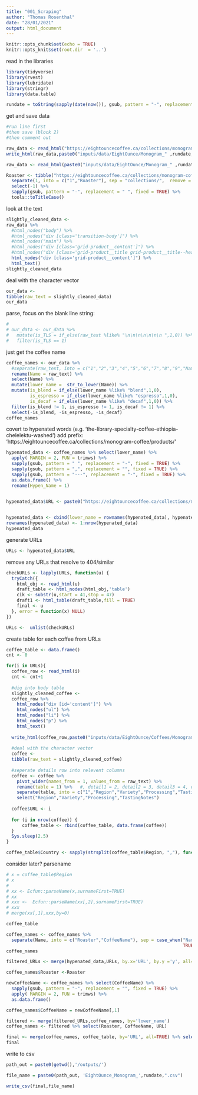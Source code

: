 ```yaml
---
title: "001_Scraping"
author: "Thomas Rosenthal"
date: "28/01/2021"
output: html_document
---
```


```r
knitr::opts_chunk$set(echo = TRUE)
knitr::opts_knit$set(root.dir  = '..')
```

read in the libraries
```r
library(tidyverse)
library(rvest)
library(lubridate)
library(stringr)
library(data.table)
```

```r
rundate = toString(sapply(date(now()), gsub, pattern = "-", replacement = "", fixed = TRUE))
```

get and save data
```r
#run line first
#then save (block 2)
#then comment out

raw_data <- read_html("https://eightouncecoffee.ca/collections/monogram-coffee")
write_html(raw_data,paste0("inputs/data/EightOunce/Monogram_" ,rundate, ".html"))
```

```r
raw_data <- read_html(paste0("inputs/data/EightOunce/Monogram_" ,rundate, ".html"))

Roaster <- tibble("https://eightouncecoffee.ca/collections/monogram-coffee") %>% 
  separate(1, into = c("1","Roaster"), sep = "collections/",  remove = TRUE) %>% 
  select(-1) %>% 
  sapply(gsub, pattern = "-", replacement = " ", fixed = TRUE) %>% 
  tools::toTitleCase()
```

look at the text
```r
slightly_cleaned_data <- 
raw_data %>% 
  #html_nodes("body") %>%
  #html_nodes("div [class='transition-body']") %>% 
  #html_nodes("main") %>%
  #html_nodes("div [class='grid-product__content']") %>% 
  #html_nodes("div [class='grid-product__title grid-product__title--heading']") %>% 
  html_nodes("div [class='grid-product__content']") %>% 
  html_text()
slightly_cleaned_data
```

deal with the character vector
```r
our_data <- 
tibble(raw_text = slightly_cleaned_data)
our_data
```


parse, focus on the blank line string:
```r
# 
# our_data <- our_data %>% 
#   mutate(is_TLS = if_else(raw_text %like% "\n\n\n\n\n\n\n ",1,0)) %>% 
#   filter(is_TLS == 1) 
```

just get the coffee name
```r
coffee_names <- our_data %>% 
  #separate(raw_text, into = c("1","2","3","4","5","6","7","8","9","Name"), sep = "\\n",  remove = TRUE)  %>% 
  rename(Name = raw_text) %>% 
  select(Name) %>%
  mutate(lower_name =  str_to_lower(Name)) %>% 
  mutate(is_blend = if_else(lower_name %like% "blend",1,0),
         is_espresso = if_else(lower_name %like% "espresso",1,0),
         is_decaf = if_else(lower_name %like% "decaf",1,0)) %>% 
  filter(is_blend != 1, is_espresso != 1, is_decaf != 1) %>% 
  select(-is_blend, -is_espresso, -is_decaf)
coffee_names
```

covert to hypenated words (e.g. 'the-library-specialty-coffee-ethiopia-chelelektu-washed')
add prefix: 'https://eightouncecoffee.ca/collections/monogram-coffee/products/'
```r
hypenated_data <- coffee_names %>% select(lower_name) %>% 
  apply( MARGIN = 2, FUN = trimws) %>% 
  sapply(gsub, pattern = " ", replacement = "-", fixed = TRUE) %>% 
  sapply(gsub, pattern = ",", replacement = "", fixed = TRUE) %>%
  sapply(gsub, pattern = "---", replacement = "-", fixed = TRUE) %>%
  as.data.frame() %>% 
  rename(Hypen_Name = 1) 
  

hypenated_data$URL <- paste0("https://eightouncecoffee.ca/collections/monogram-coffee/products/",hypenated_data[,1])


hypenated_data <- cbind(lower_name = rownames(hypenated_data), hypenated_data) 
rownames(hypenated_data) <- 1:nrow(hypenated_data)
hypenated_data
```

generate URLs
```r
URLs <- hypenated_data$URL
```

remove any URLs that resolve to 404/similar
```r
checkURLs <- lapply(URLs, function(u) {
  tryCatch({
    html_obj <- read_html(u)
    draft_table <- html_nodes(html_obj,'table')
    cik <- substr(u,start = 41,stop = 47)
    draft1 <- html_table(draft_table,fill = TRUE)
    final <- u
  }, error = function(x) NULL)
})

URLs <-  unlist(checkURLs)
```

create table for each coffee from URLs
```r
coffee_table <- data.frame()
cnt <- 0

for(i in URLs){
  coffee_row <- read_html(i)
  cnt <- cnt+1
  
  #dig into body table
  slightly_cleaned_coffee <- 
  coffee_row %>% 
    html_nodes("div [id='content']") %>%
    html_nodes("ul") %>%
    html_nodes("li") %>%
    html_nodes("p") %>%
    html_text()
  
  write_html(coffee_row,paste0("inputs/data/EightOunce/Coffees/Monogram_", cnt, "_" ,rundate, ".html"))
  
  #deal with the character vector
  coffee <- 
  tibble(raw_text = slightly_cleaned_coffee)
  
  #seperate details row into relevent columns
  coffee <- coffee %>%
    pivot_wider(names_from = 1, values_from = raw_text) %>% 
    rename(table = 1) %>%   #, detail1 = 2, detail2 = 3, detail3 = 4, detail4 = 5 -- some investigation into how to make this dynamic?
    separate(table, into = c("1","Region","Variety","Processing","TastingNotes"), sep = "\\w+:",  remove = TRUE) %>% 
    select("Region","Variety","Processing","TastingNotes")  
    
  coffee$URL <- i
  
  for (i in nrow(coffee)) {
      coffee_table <- rbind(coffee_table, data.frame(coffee))
  }
  Sys.sleep(2.5)
}
```


```r
coffee_table$Country <- sapply(strsplit(coffee_table$Region, ","), function(x) trimws(x[length(x)]))
```

consider later? parsename 
```r
# x = coffee_table$Region
# x
# 
# xx <- Ecfun::parseName(x,surnameFirst=TRUE)
# xx
# xxx <-  Ecfun::parseName(xx[,2],surnameFirst=TRUE)
# xxx
# merge(xx[,1],xxx,by=0)
```


```r
coffee_table
```

```r
coffee_names <- coffee_names %>% 
  separate(Name, into = c("Roaster","CoffeeName"), sep = case_when("Name" %like% "Monogram " ~ "Monogram ",
                                                                   TRUE ~ "Monogram "), remove = TRUE)
coffee_names
```

```r
filtered_URLs <- merge(hypenated_data,URLs, by.x='URL', by.y ='y', all=FALSE)
```



```r
coffee_names$Roaster <-Roaster

newCoffeeName <- coffee_names %>% select(CoffeeName) %>% 
  sapply(gsub, pattern = "-", replacement = "", fixed = TRUE) %>% 
  apply( MARGIN = 2, FUN = trimws) %>% 
  as.data.frame()

coffee_names$CoffeeName = newCoffeeName[,1]

filtered <- merge(filtered_URLs,coffee_names, by='lower_name')
coffee_names <- filtered %>% select(Roaster, CoffeeName, URL)
```


```r
final <- merge(coffee_names, coffee_table, by='URL', all=TRUE) %>% select(-URL)
final
```

write to csv
```r
path_out = paste0(getwd(),'/outputs/')

file_name = paste0(path_out, 'EightOunce_Monogram_',rundate,".csv")

write_csv(final,file_name)
```

